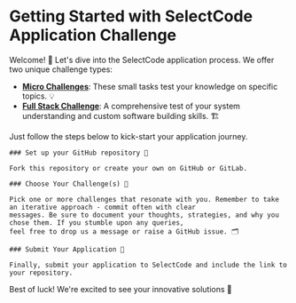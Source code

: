 
# Getting Started with SelectCode Application Challenge

Welcome! 🎉 Let's dive into the SelectCode application process. We offer two unique challenge types:

- [**Micro Challenges**](/challenges/micro): These small tasks test your knowledge on specific topics. 💡
- [**Full Stack Challenge**](/challenges/fullstack): A comprehensive test of your system understanding and custom
software building skills. 🏗️

Just follow the steps below to kick-start your application journey.

<Steps>

    ### Set up your GitHub repository 📁

    Fork this repository or create your own on GitHub or GitLab.

    ### Choose Your Challenge(s) 🎯

    Pick one or more challenges that resonate with you. Remember to take an iterative approach - commit often with clear
    messages. Be sure to document your thoughts, strategies, and why you chose them. If you stumble upon any queries,
    feel free to drop us a message or raise a GitHub issue. 🗂️

    ### Submit Your Application 📨

    Finally, submit your application to SelectCode and include the link to your repository.

</Steps>

Best of luck! We're excited to see your innovative solutions 🚀